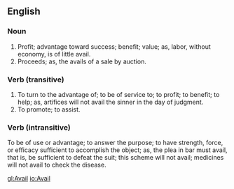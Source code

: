 ==English==
===Noun===
#Profit; advantage toward success; benefit; value; as, labor, without economy, is of little avail.
#Proceeds; as, the avails of a sale by auction.

===Verb (transitive)===
#To turn to the advantage of; to be of service to; to profit; to benefit; to help; as, artifices will not avail the sinner in the day of judgment.
#To promote; to assist.

===Verb (intransitive)===
To be of use or advantage; to answer the purpose; to have strength, force, or efficacy sufficient to accomplish the object; as, the plea in bar must avail, that is, be sufficient to defeat the suit; this scheme will not avail; medicines will not avail to check the disease.

[[gl:Avail]]
[[io:Avail]]